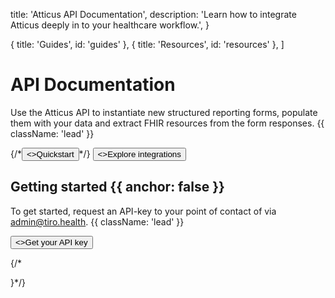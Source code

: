 
  title: 'Atticus API Documentation',
  description:
    'Learn how to integrate Atticus deeply in to your healthcare workflow.',
}

  { title: 'Guides', id: 'guides' },
  { title: 'Resources', id: 'resources' },
]

<HeroPattern />

# API Documentation

Use the Atticus API to instantiate new structured reporting forms, populate them with your data and extract FHIR resources from the form responses. {{ className: 'lead' }}

<div className="not-prose mb-16 mt-6 flex gap-3">
  {/*<Button href="/quickstart" arrow="right">
    <>Quickstart</>
  </Button>*/}
  <Button href="/intergrations" variant="outline">
    <>Explore integrations</>
  </Button>
</div>

## Getting started {{ anchor: false }}

To get started, request an API-key to your point of contact of via [admin@tiro.health](mailto:admin@tiro.health). {{ className: 'lead' }}

<div className="not-prose">
  <Button href="mailto:admin@tiro.health" variant="text" arrow="right">
    <>Get your API key</>
  </Button>
</div>

{/*<Guides />

<Resources />
}*/}
